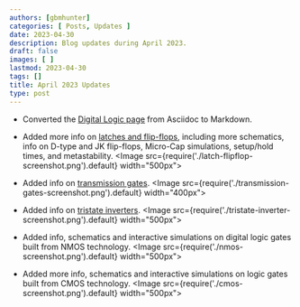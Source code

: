 ```yaml
---
authors: [gbmhunter]
categories: [ Posts, Updates ]
date: 2023-04-30
description: Blog updates during April 2023.
draft: false
images: [ ]
lastmod: 2023-04-30
tags: []
title: April 2023 Updates
type: post
---
```


* Converted the [Digital Logic page](/electronics/circuit-design/digital-logic/) from Asciidoc to Markdown.

* Added more info on [latches and flip-flops](/electronics/circuit-design/digital-logic/latches-and-flip-flops/), including more schematics, info on D-type and JK flip-flops, Micro-Cap simulations, setup/hold times, and metastability.
    <Image src={require('./latch-flipflop-screenshot.png').default} width="500px"></Image>

* Added info on [transmission gates](/electronics/components/analogue-switches-transmission-gates/#transmission-gates).
    <Image src={require('./transmission-gates-screenshot.png').default} width="400px"></Image>

* Added info on [tristate inverters](/electronics/circuit-design/digital-logic/gates/#tristate-cmos-inverter).
    <Image src={require('./tristate-inverter-screenshot.png').default} width="500px"></Image>

* Added info, schematics and interactive simulations on digital logic gates built from NMOS technology.
    <Image src={require('./nmos-screenshot.png').default} width="500px"></Image>

* Added more info, schematics and interactive simulations on logic gates built from CMOS technology.
    <Image src={require('./cmos-screenshot.png').default} width="500px"></Image>
